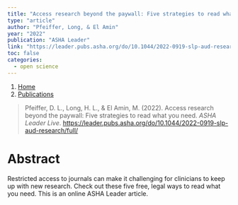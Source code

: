 ```yaml
---
title: "Access research beyond the paywall: Five strategies to read what you need"
type: "article"
author: "Pfeiffer, Long, & El Amin"
year: "2022"
publication: "ASHA Leader"
link: "https://leader.pubs.asha.org/do/10.1044/2022-0919-slp-aud-research/full/"
toc: false
categories:
  - open science
---
```


```{=html}
<nav aria-label="breadcrumb">
  <ol class="breadcrumb">
    <li class="breadcrumb-item"><a href="../../index.html">Home</a></li>
    <li class="breadcrumb-item"><a href="../../publications.html">Publications</a></li>
  </ol>
</nav>
```


> Pfeiffer, D. L., Long, H. L., & El Amin, M. (2022). Access research beyond the paywall: Five strategies to read what you need. *ASHA Leader Live*. <https://leader.pubs.asha.org/do/10.1044/2022-0919-slp-aud-research/full/>

# Abstract

Restricted access to journals can make it challenging for clinicians to keep up with new research. Check out these five free, legal ways to read what you need. This is an online ASHA Leader article.
